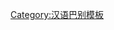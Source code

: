 {{User language-1|cmn-dongbei|这个用户'''[[:Category:cmn-dongbei 使用者|东北话]]'''说的'''[[:Category:cmn-dongbei-1 使用者|吭哧瘪肚]]'''的。|东北官话|13|9}}<noinclude>[[Category:汉语巴别模板]]</noinclude>